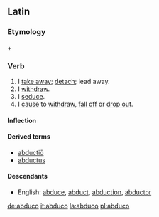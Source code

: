 ==Latin==

===Etymology===
{{term|ab-|ab-|from|lang=la}} + {{term|duco|dūcō|I lead|lang=la}}

===Verb===
{{la-verb|abduco|abdūcō|abducere|abdūcere|abduxi|abdūxī|abductum|abductum}}

# I [[take away]]; [[detach]]; lead away.
# I [[withdraw]].
# I [[seduce]].
# I [[cause]] to [[withdraw]], [[fall off]] or [[drop out]].

====Inflection====
{{la-conj-3rd|abdūc|abdux|abduct|11=abduc}}

====Derived terms====
* [[abductio|abductiō]]
* [[abductus]]

====Descendants====
* English: [[abduce]], [[abduct]], [[abduction]], [[abductor]]

[[de:abduco]]
[[it:abduco]]
[[la:abduco]]
[[pl:abduco]]